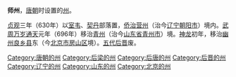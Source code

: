 '''师州'''，[[唐朝|唐朝]]时设置的[[州|州]]。

[[贞观_(唐朝)|贞观]]三年（630年）以[[室韦|室韦]]、[[契丹|契丹]]部落置，[[侨治|侨治]][[营州|营州]]（治今[[辽宁|辽宁]][[朝阳市|朝阳市]]）境内。[[武周|武周]][[万岁通天|万岁通天]]元年（696年）移治[[青州_(刘宋)|青州]]（治今[[山东省|山东省]][[青州市|青州市]]）境。[[神龙|神龙]]初年，移治[[幽州|幽州]][[良乡县|良乡县]]东（今[[北京市|北京市]][[房山区|房山区]]境）。[[五代|五代]][[后晋|后晋]]废。

{{中国古代行政区划小作品}}
[[Category:唐朝的州|Category:唐朝的州]]
[[Category:后梁的州|Category:后梁的州]]
[[Category:后唐的州|Category:后唐的州]]
[[Category:后晋的州|Category:后晋的州]]
[[Category:辽宁的州|Category:辽宁的州]]
[[Category:山东的州|Category:山东的州]]
[[Category:北京的州|Category:北京的州]]